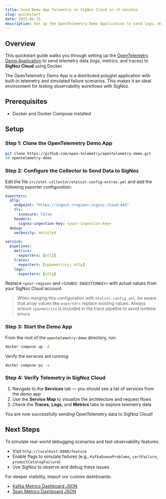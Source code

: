 ```yaml
---
title: Send Demo App Telemetry to SigNoz Cloud in <5 minutes
slug: quickstart
date: 2025-04-15
description: Set up the OpenTelemetry Demo Application to send logs, metrics, and traces to SigNoz Cloud in minutes.
---
```


## Overview

This quickstart guide walks you through setting up the [OpenTelemetry Demo Application](https://github.com/open-telemetry/opentelemetry-demo) to send telemetry data (logs, metrics, and traces) to **SigNoz Cloud** using Docker.

The OpenTelemetry Demo App is a distributed polyglot application with built-in telemetry and simulated failure scenarios. This makes it an ideal environment for testing observability workflows with SigNoz.

## Prerequisites

- Docker and Docker Compose installed

## Setup

### Step 1: Clone the OpenTelemetry Demo App

```bash
git clone https://github.com/open-telemetry/opentelemetry-demo.git
cd opentelemetry-demo
```

### Step 2: Configure the Collector to Send Data to SigNoz

Edit the file `src/otel-collector/otelcol-config-extras.yml` and add the following exporter configuration:

```yml:otelcol-config-extras.yml
exporters:
  otlp:
    endpoint: "https://ingest.<region>.signoz.cloud:443"
    tls:
      insecure: false
    headers:
      signoz-ingestion-key: <your-ingestion-key>
  debug:
    verbosity: detailed

service:
  pipelines:
    metrics:
      exporters: [otlp]
    traces:
      exporters: [spanmetrics, otlp]
    logs: 
      exporters: [otlp]
```

Replace `<your-region>` and `<SIGNOZ-INGESTIONKEY>` with actual values from your SigNoz Cloud account.

> When merging this configuration with `otelcol-config.yml`, be aware that array values like `exporters` replace existing values. Always ensure `spanmetrics` is included in the trace pipeline to avoid runtime errors.

### Step 3: Start the Demo App

From the root of the `opentelemetry-demo` directory, run:

```bash
docker compose up -d
```

Verify the services are running:

```bash
docker compose ps -a
```

### Step 4: Verify Telemetry in SigNoz Cloud

1. Navigate to the **Services** tab — you should see a list of services from the demo app
2. Use the **Service Map** to visualize the architecture and request flows
3. Check the **Traces**, **Logs**, and **Metrics** tabs to explore telemetry data

You are now successfully sending OpenTelemetry data to SigNoz Cloud!


## Next Steps

To simulate real-world debugging scenarios and test observability features:

- Visit `http://localhost:8080/feature`
- Enable flags to simulate failures (e.g., `KafkaQueueProblems`, `cartFailure`, `productCatalogFailure`)
- Use SigNoz to observe and debug these issues

For deeper visibility, import our custom dashboards:

- [Kafka Metrics Dashboard JSON](https://github.com/SigNoz/signoz-web/tree/main/public/dashboards/otel-demo-kafka-metrics.json)
- [Span Metrics Dashboard JSON](https://github.com/SigNoz/signoz-web/tree/main/public/dashboards/otel-demo-span-metrics.json)

